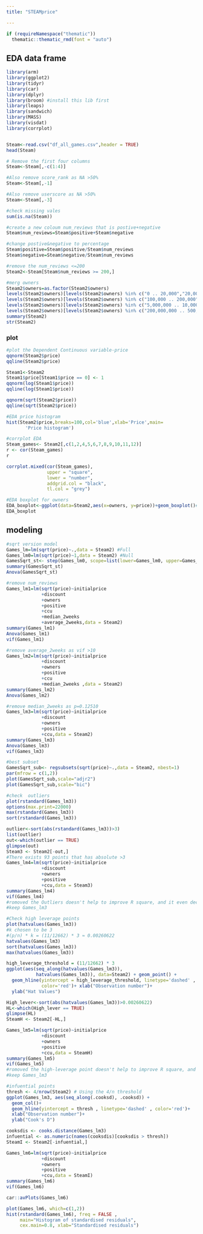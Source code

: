 ```yaml
---
title: "STEAMprice"

---
```


```r
if (requireNamespace("thematic")) 
  thematic::thematic_rmd(font = "auto")
```

## EDA data frame

```r
library(arm)
library(ggplot2)
library(tidyr)
library(car)
library(dplyr) 
library(broom) #install this lib first
library(leaps) 
library(sandwich)
library(MASS)
library(visdat)
library(corrplot)


Steam<-read.csv("df_all_games.csv",header = TRUE)
head(Steam)

# Remove the first four columns
Steam<-Steam[,-c(1:4)]

#Also remove score_rank as NA >50%
Steam<-Steam[,-1]

#Also remove userscore as NA >50%
Steam<-Steam[,-3]

#check missing vales
sum(is.na(Steam))

#create a new coloum num_reviews that is postive+negative
Steam$num_reviews=Steam$positive+Steam$negative

#change postive&negative to percentage
Steam$positive=Steam$positive/Steam$num_reviews
Steam$negative=Steam$negative/Steam$num_reviews

#remove the num_reviews <=200
Steam2<-Steam[Steam$num_reviews >= 200,]

#merg owners
Steam2$owners=as.factor(Steam2$owners)
levels(Steam2$owners)[levels(Steam2$owners) %in% c("0 .. 20,000","20,000 .. 50,000","50,000 .. 100,000")] <- "Low"
levels(Steam2$owners)[levels(Steam2$owners) %in% c("100,000 .. 200,000","200,000 .. 500,000","500,000 .. 1,000,000")] <- "Normal"
levels(Steam2$owners)[levels(Steam2$owners) %in% c("5,000,000 .. 10,000,000","2,000,000 .. 5,000,000","1,000,000 .. 2,000,000")] <- "High"
levels(Steam2$owners)[levels(Steam2$owners) %in% c("200,000,000 .. 500,000,000","50,000,000 .. 100,000,000","20,000,000 .. 50,000,000","10,000,000 .. 20,000,000")] <- "Very High"
summary(Steam2)
str(Steam2)

```

### plot

```r
#plot the Dependent Continuous variable-price
qqnorm(Steam2$price)
qqline(Steam2$price)

Steam1<-Steam2
Steam1$price[Steam1$price == 0] <- 1
qqnorm(log(Steam1$price))
qqline(log(Steam1$price))

qqnorm(sqrt(Steam2$price))
qqline(sqrt(Steam2$price))

#EDA price histogram
hist(Steam2$price,breaks=100,col='blue',xlab='Price',main=
       'Price histogram')

#corrplot EDA
Steam_games<- Steam2[,c(1,2,4,5,6,7,8,9,10,11,12)]
r <- cor(Steam_games)
r

corrplot.mixed(cor(Steam_games),
               upper = "square",
               lower = "number",
               addgrid.col = "black",
               tl.col = "grey")

#EDA boxplot for owners
EDA_boxplot<-ggplot(data=Steam2,aes(x=owners, y=price))+geom_boxplot()#+scale_y_continuous(limits=c(0,2000000))
EDA_boxplot

```

## modeling

```r
#sqrt version model 
Games_lm=lm(sqrt(price)~.,data = Steam2) #Full
Games_lm0=lm(sqrt(price)~1,data = Steam2) #Null 
GamesSqrt_st<- step(Games_lm0, scope=list(lower=Games_lm0, upper=Games_lm),direction="both")
summary(GamesSqrt_st)
Anova(GamesSqrt_st)

#remove num_reviews
Games_lm1=lm(sqrt(price)~initialprice 
             +discount
             +owners
             +positive
             +ccu
             +median_2weeks 
             +average_2weeks,data = Steam2) 
summary(Games_lm1)
Anova(Games_lm1)
vif(Games_lm1)

#remove average_2weeks as vif >10
Games_lm2=lm(sqrt(price)~initialprice 
             +discount
             +owners
             +positive
             +ccu
             +median_2weeks ,data = Steam2) 
summary(Games_lm2)
Anova(Games_lm2)

#remove median_2weeks as p=0.12510
Games_lm3=lm(sqrt(price)~initialprice 
             +discount
             +owners
             +positive
             +ccu,data = Steam2) 
summary(Games_lm3)
Anova(Games_lm3)
vif(Games_lm3)

#best subset
GamesSqrt_sub<- regsubsets(sqrt(price)~.,data = Steam2, nbest=1)
par(mfrow = c(1,2))
plot(GamesSqrt_sub,scale="adjr2")
plot(GamesSqrt_sub,scale="bic")

#check  outliers
plot(rstandard(Games_lm3))
options(max.print=22000)
max(rstandard(Games_lm3))
sort(rstandard(Games_lm3))

outlier<-sort(abs(rstandard(Games_lm3))>3)
list(outlier)
out<-which(outlier == TRUE)
glimpse(out)
Steam3 <- Steam2[-out,]
#There exists 93 points that has absolute >3
Games_lm4=lm(sqrt(price)~initialprice 
             +discount
             +owners
             +positive
             +ccu,data = Steam3) 
summary(Games_lm4)
vif(Games_lm4)
#romoved the Outliers doesn't help to improve R square, and it even decreases
#keep Games_lm3

#Check high leverage points
plot(hatvalues(Games_lm3))
#k chosen to be 3
#(p/n) * k = (11/12662) * 3 ≈ 0.00260622
hatvalues(Games_lm3) 
sort(hatvalues(Games_lm3))
max(hatvalues(Games_lm3)) 

high_leverage_threshold = (11/12662) * 3
ggplot(aes(seq_along(hatvalues(Games_lm3)), 
           hatvalues(Games_lm3)), data=Steam2) + geom_point() +
  geom_hline(yintercept = high_leverage_threshold, linetype='dashed' , 
             color='red')+ xlab("Observation number")+
  ylab("Hat Values")

High_lever<-sort(abs(hatvalues(Games_lm3))>0.00260622)
HL<-which(High_lever == TRUE)
glimpse(HL)
SteamH <- Steam2[-HL,]

Games_lm5=lm(sqrt(price)~initialprice 
             +discount
             +owners
             +positive
             +ccu,data = SteamH) 
summary(Games_lm5)
vif(Games_lm5)
#romoved the high-leverage point doesn't help to improve R square, and it even decreases
#keep Games_lm3

#infuential points
thresh <- 4/nrow(Steam2) # Using the 4/n threshold
ggplot(Games_lm3, aes(seq_along(.cooksd), .cooksd)) + 
  geom_col()+ 
  geom_hline(yintercept = thresh , linetype='dashed' , color='red')+ 
  xlab("Observation number")+ 
  ylab("Cook's D")

cooksdis <- cooks.distance(Games_lm3) 
infuential <- as.numeric(names(cooksdis)[cooksdis > thresh]) 
SteamI <- Steam2[-infuential,] 

Games_lm6=lm(sqrt(price)~initialprice 
             +discount
             +owners
             +positive
             +ccu,data = SteamI) 
summary(Games_lm6)
vif(Games_lm6)

car::avPlots(Games_lm6)

plot(Games_lm6, which=c(1,2))
hist(rstandard(Games_lm6), freq = FALSE , 
     main="Histogram of standardised residuals", 
     cex.main=0.8, xlab="Standardised residuals")
```
